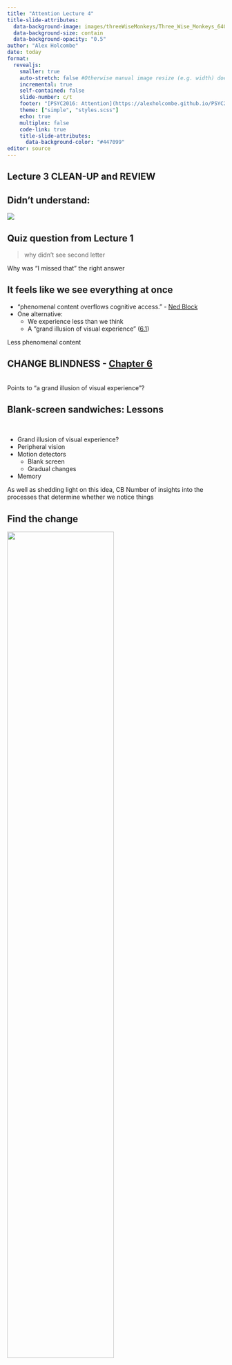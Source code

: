 ```yaml
---
title: "Attention Lecture 4"
title-slide-attributes:
  data-background-image: images/threeWiseMonkeys/Three_Wise_Monkeys_640px.jpeg
  data-background-size: contain
  data-background-opacity: "0.5"
author: "Alex Holcombe"
date: today
format: 
  revealjs:
    smaller: true
    auto-stretch: false #Otherwise manual image resize (e.g. width) doesn't work!
    incremental: true
    self-contained: false
    slide-number: c/t
    footer: "[PSYC2016: Attention](https://alexholcombe.github.io/PSYC2016lectures)"
    theme: ["simple", "styles.scss"]
    echo: true
    multiplex: false
    code-link: true
    title-slide-attributes:
      data-background-color: "#447099"
editor: source
---
```


<!--sometimes have to turn multiplex false to load speaker notes -->

<!--As for the format of the quizzes, we can’t sit all people in the Monday class, so I give the quiz question at the end and will explain it first thing on tuesday.  The quiz question is open until 3pm Tuesday.  For the Tuesday and Thursday class, the quiz opens at the start, but I explain it after it closes at 3:50pm. I have found setting an alarm on my phone for 3:50 (or a bit later) works well to ensure that I get to it before running out of time.-->

<!--2023 notes I still had time at the end of the lecture despite 5 questions from the audience and hamming up the change blindness videos. But don't forget to go very slow in the syllogism and Grand illusion stuff!
-->

## Lecture 3 CLEAN-UP and REVIEW {background-image="images/threeWiseMonkeys/640.jpg" background-opacity="0.05"}

## Didn't understand: {background-image="images/threeWiseMonkeys/640.jpg" background-opacity="0.05"}

![](images/lecture3DidntUnderstandWithAnswers.png)

## Quiz question from Lecture 1 {visibility="hidden"}

> why didn't see second letter

Why was "I missed that" the right answer

## It feels like we see everything at once {background-image="images/threeWiseMonkeys/640.jpg" background-opacity="0.05"}

-   "phenomenal content overflows cognitive access." - [Ned Block](https://royalsocietypublishing.org/doi/10.1098/rstb.2017.0353)
-   One alternative:
    -   We experience less than we think
    -   A "grand illusion of visual experience" ([6.1](https://psyc2016.whatanimalssee.com/twoPicChangeBlindness.html#the-grand-illusion-of-visual-experience))

::: notes :::
Less phenomenal content
:::

## CHANGE BLINDNESS - [Chapter 6](https://psyc2016.whatanimalssee.com/twoPicChangeBlindness.html) {background-image="images/threeWiseMonkeys/640.jpg" background-opacity="0.05"}

<BR>
Points to "a grand illusion of visual experience"?

## Blank-screen sandwiches: Lessons {background-image="images/threeWiseMonkeys/640.jpg" background-opacity="0.05"}
<BR>

::: {.nonincremental}
-   Grand illusion of visual experience?
-   Peripheral vision
-   Motion detectors
    -   Blank screen
    -   Gradual changes
-   Memory
:::

::: notes :::
As well as shedding light on this idea, CB
Number of insights into the processes that determine whether we notice things
:::

## Find the change {background-image="images/threeWiseMonkeys/640.jpg" background-opacity="0.05"}

![](images/Change_blindness_easy_branch.gif){width=70%}

::: notes :::
Raise your hand when you see the change
:::


## Change blindness {background-image="images/threeWiseMonkeys/640.jpg" background-opacity="0.05"}

![](images/changeBlindnessPants.gif){width=70%}

::: notes :::
Raise your hand when you see the change
:::

## Change blindness {background-image="images/threeWiseMonkeys/640.jpg" background-opacity="0.05"}

<BR><BR>
Be able to explain why it inspired the "grand illusion of visual experience" theory

![](images/changeBlindnessPants.gif)


## Argument for "the grand illusion" {background-image="images/threeWiseMonkeys/640.jpg" background-opacity="0.05"}
<BR>

-   **Premise 1**. If you visually experience most of a scene's objects, you will notice major changes to them.

-   **Premise 2**. You don't detect major changes to most objects in a scene (in the blank-screen sandwich movies).

-   **Conclusion**. Therefore, you *don't* visually experience most objects in a scene.

<BR><BR>

If A, then B.  

B is not true.

Therefore, A is not true.

::: notes :::
A bad habit that most of us have is that we rarely spell out the reasons for our beliefs very carefully.
If you negate the consequent, the antecedent must be false.
If A, then B.  Not B. Therefore, not A.
:::

## Menti.com 3276 7700 {background-image="images/threeWiseMonkeys/640.jpg" background-opacity="0.05"}
<BR>

Answer a question about the argument.

::: notes :::
Grand illusion argument logic

I agree with the conclusion
Premise 1 is false
Premise 2 is false
Premise 2 does not negate the consequent of Premise 1.
Something else.
:::

## Argument for "the grand illusion" {background-image="images/threeWiseMonkeys/640.jpg" background-opacity="0.05"}
<BR>

**Premise 1**. If you visually experience most of a scene's objects, you will notice major changes to them.

**Premise 2**. You don't detect major changes to most objects in a scene (in the blank-screen sandwich movies).

**Conclusion**. Therefore, you don't visually experience most objects in a scene.

::: notes :::
Researchers have mostly contested premise 1.
:::

## Needed to detect a change {background-image="images/threeWiseMonkeys/640.jpg" background-opacity="0.05"}
<BR>

1. Internal representations of the object before and after the change.

2. A process that compares the before representation to the after.

3. A process that calls attention to, or brings into conscious awareness, the comparison results.


::: {.fragment .highlight-red}
-   **Premise 1**. If you visually experience most of a scene's objects, you will notice major changes to them.
    -   Does having visual experience of all the objects in a scene mean you also have 1 and 2?
:::


::: notes :::
Does visually experiencing most of a scene's objects entail having what's necessary to detect a change?
In other words, is it possible to have visual experience without having one of these?
In that case, you can 
There's a lot of text here, so let's simplify
:::


## The processes for detecting a change {background-image="images/threeWiseMonkeys/640.jpg" background-opacity="0.05"}
<BR>

1. Before / after

2. Comparison

::: {.fragment .fade-in}
::: {.fragment .highlight-red}
::: {.fragment .strike}
**Premise 1**. If you visually experience most of a scene's objects, you will notice major changes to them.
:::
:::
:::

-   Premise 1 is questionable
-   You might be able to have visual experience of the objects without you having 1 and/or 2

::: notes :::
If any one of these is not entailed by
Does having visual experience of all the objects in a scene mean you also have #1 and #2?
:::

## {background-image="images/threeWiseMonkeys/640.jpg" background-opacity="0.05"}

![](images/argumentForGrandIllusion.png)

-   Premise 1 was part of the argument for the grand illusion
-   Premise 1 is highly questionable
-   The argument for the "grand illusion" is not good!

## Explaining change blindness

<BR>
-   Focused attention is needed to detect change

-   ![](images/featureIntegrationTheorySchematic.png){width=80%}

::: notes :::
Could be needed to hold onto the old representaiton.
Or to do the comparison.
Or both.
:::

## {background-image="images/threeWiseMonkeys/640.jpg" background-opacity="0.05"}

::: {.fragment .strike}
Change blindness -> "the grand illusion"
:::

-   You can still believe there is a "grand illusion" of visual experience, but change blindness is not a good argument for it.

<BR>

-   There is *other* evidence that we only have access to a few visual objects
    -   ![](images/NedBlockBook.jpg)
    
::: aside
For more, see [Overgaard (2018)](https://royalsocietypublishing.org/doi/10.1098/rstb.2017.0353)
:::

::: notes :::
Ned Block still thinks that phenomenal content overflows cognitive access. 
:::

## Blank-screen sandwiches: Other lessons {background-image="images/threeWiseMonkeys/640.jpg" background-opacity="0.05"}

-   Peripheral vision
-   Motion detectors
-   Memory

::: notes :::
Some other lessons we can draw from change blindness
:::

##  {background-image="images/threeWiseMonkeys/640.jpg" background-opacity="0.05"}

![](images/changeBlindnessLeafTooHardSmallPeriphery.gif){width=90%}

::: notes :::
May need to refresh page to see GIF
:::

## Peripheral vision {background-image="images/threeWiseMonkeys/640.jpg" background-opacity="0.05"}
<BR>

Good experimenters ensure that the object is visible in the periphery.

-   If the object is not visible in the periphery, need *overt* attention to the location, not just covert attention
    -   Unsurprising that this can't be done at all locations at once!

::: notes :::
I've conditioned you to say "bottleneck" but in this particular demonstration, the change is quite small.
:::


## Peripheral vision
<BR>

![](images/changeBlindnessBoatEditedFromWikipediaSmallPeripheral.gif)

::: notes :::
Poor peripheral vision
:::

## Poor peripheral vision {background-image="images/threeWiseMonkeys/640.jpg" background-opacity="0.05"}
<BR>


![](images/changeDetectionIsoEccentricBeckerPashAnstis.png){width=40%}

-   In experiments, stimuli are placed carefully so they are visible in the periphery

::: aside
![Becker, Anstis, and Pashler (2000)](https://journals.sagepub.com/doi/10.1068/p3035)
:::

::: notes :::
Experimenters control this
:::

## Once you find it, it's hard to un-see it {background-image="images/threeWiseMonkeys/640.jpg" background-opacity="0.05"}
<BR>

![](images/changeBlindnessPants.gif)

-   Memories guide attention quickly
-   This helps us in countless situations, including on the road

<!--changeBlindnessMilkOregan.gif-->

::: notes :::
Showing one you already saw before.
Once you find it, it's so hard to un-see it
:::

## No blank frame {background-image="images/threeWiseMonkeys/640.jpg" background-opacity="0.05"}
<BR>

![](images/changeBlindnessNoBlank.gif)

## {background-image="images/threeWiseMonkeys/640.jpg" background-opacity="0.05"}

![](images/arrayOfMotionDetectorsEgelhaaf2013.png)

::: notes :::
We have motion detectors across the scene. In other words, they are pre-bottleneck.

Nulls the motion detectors
:::

##  {background-image="images/threeWiseMonkeys/640.jpg" background-opacity="0.05"}
<BR>

![](images/changeBlindnessPants.gif)

-   Motion detectors respond to flicker
-   If there's motion everywhere, there might as well be motion nowhere
    -  Odd motion detector response no longer makes change location salient
    
::: notes :::
Motion no longer informs us of the change
:::

## {background-image="images/hardQuiz.jpg" background-opacity="0.6"}

::: notes :::

Why is the blank screen in a blank-screen sandwich video important? (Choose all correct options)

A. It discombobulates via increasing arousal
B. It shortens the image duration 
C. It stimulates motion/flicker detectors in every location
D. It hurts peripheral vision, making the change harder to detect.

:::

## {background-image="images/threeWiseMonkeys/640.jpg" background-opacity="0.05"}

![](images/changeBlindnessMudSplashesRoad.gif){width=70%}

-   "Mud splashes" almost as good as blank screen
-   Motion detectors misdirect attention

## Gradual changes {background-image="images/threeWiseMonkeys/640.jpg" background-opacity="0.05"}

{{< video https://www.youtube.com/embed/EARtANyz98Q?si=d1QnuC5ys3c9oI5O >}}

::: aside
[Youtube](https://www.youtube.com/embed/EARtANyz98Q?si=d1QnuC5ys3c9oI5O)
:::

## Gradual changes
<BR>

Why are gradual changes hard to find?

-   They don't stimulate motion detectors


## Blank-screen sandwiches: Lessons {background-image="images/threeWiseMonkeys/640.jpg" background-opacity="0.05"}
<BR>

::: {.nonincremental}
-   Grand illusion of visual experience?
-   Peripheral vision
-   Motion detectors
    -   Blank screen
    -   Gradual changes
-   Memory
:::


## Tutorial Week 5 {background-image="images/threeWiseMonkeys/640.jpg" background-opacity="0.05"}
<BR>

Implications for driving

## Change blindness in continuous movie {background-image="images/threeWiseMonkeys/640.jpg" background-opacity="0.05"}
<BR>

{{< video https://www.youtube.com/embed/hkEMkgVI3y4?si=-mttE-QT3mappfrb&amp;start=36 >}}


::: aside
[Youtube](https://www.youtube.com/watch?v=hkEMkgVI3y4)
:::

## 

{{< video https://www.youtube.com/embed/hkEMkgVI3y4?si=-mttE-QT3mappfrb&amp;start=36 >}}

<BR>
Menti.com

Why do people miss many of the changes?

<BR>

-   Did you notice that this slide has no background image?    😄

::: notes :::
Occurred during film cut, where the entire scene suddenly changed - flicker
Summarise points in lecture
One of the cheesiest videos I've ever seen
Attention2SocrativeResponses.pdf

:::

## {background-image="images/threeWiseMonkeys/640.jpg" background-opacity="0.05"}

![](images/surveyEndOfLecture.png)



